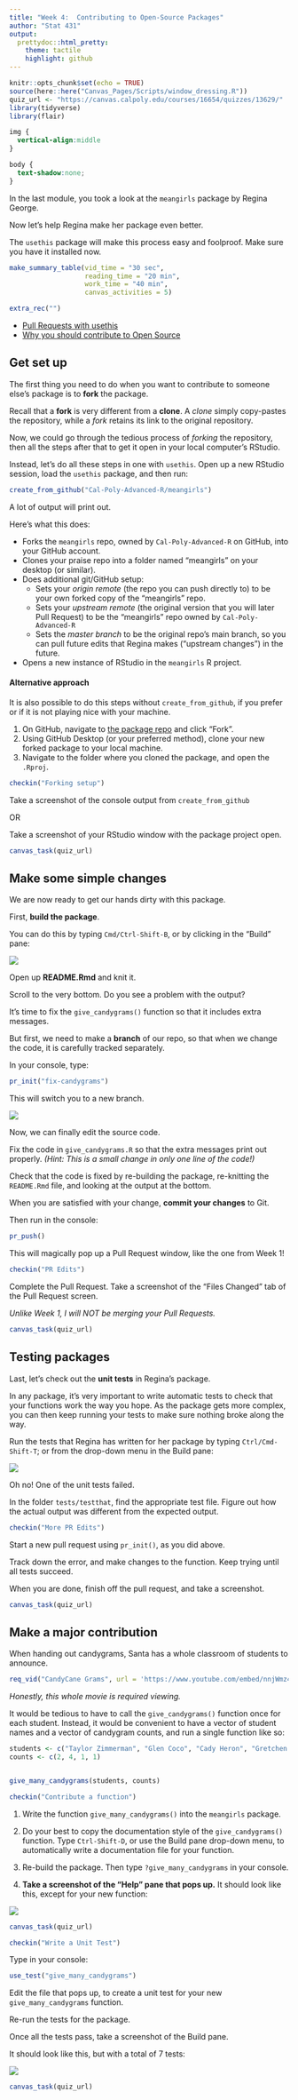 ```yaml
---
title: "Week 4:  Contributing to Open-Source Packages"
author: "Stat 431"
output:
  prettydoc::html_pretty:
    theme: tactile
    highlight: github
---
```


```r
knitr::opts_chunk$set(echo = TRUE)
source(here::here("Canvas_Pages/Scripts/window_dressing.R"))
quiz_url <- "https://canvas.calpoly.edu/courses/16654/quizzes/13629/"
library(tidyverse)
library(flair)
```

```css
img {
  vertical-align:middle
}

body {
  text-shadow:none;
}


```


In the last module, you took a look at the `meangirls` package by Regina George.

Now let's help Regina make her package even better.

The `usethis` package will make this process easy and foolproof.  Make sure you have 
it installed now.


```r
make_summary_table(vid_time = "30 sec", 
                   reading_time = "20 min", 
                   work_time = "40 min", 
                   canvas_activities = 5)
```

```r
extra_rec("")
```

* [Pull Requests with usethis](https://usethis.r-lib.org/articles/articles/pr-functions.html)
* [Why you should contribute to Open Source](https://medium.com/@austintackaberry/why-you-should-contribute-to-open-source-software-right-now-bec8bd83cfc0)


## Get set up

The first thing you need to do when you want to contribute to someone else's package
is to **fork** the package.

Recall that a **fork** is very different from a **clone**.  A *clone* simply copy-pastes
the repository, while a *fork* retains its link to the original repository.

Now, we could go through the tedious process of *forking* the repository, then
all the steps after that to get it open in your local computer's RStudio.

Instead, let's do all these steps in one with `usethis`.  Open up a new RStudio
session, load the `usethis` package, and then run:

```r
create_from_github("Cal-Poly-Advanced-R/meangirls")
```

A lot of output will print out.

Here's what this does:

* Forks the `meangirls` repo, owned by `Cal-Poly-Advanced-R` on GitHub, into your GitHub account.
* Clones your praise repo into a folder named “meangirls” on your desktop (or similar).
* Does additional git/GitHub setup:
    + Sets your *origin remote* (the repo you can push directly to) to be your 
    own forked copy of the "meangirls" repo.
    + Sets your *upstream remote* (the original version that you will later Pull Request)
    to be the "meangirls" repo owned by `Cal-Poly-Advanced-R`
    + Sets the *master branch* to be the original repo's main branch, so you can 
    pull future edits that Regina makes ("upstream changes") in the future.
* Opens a new instance of RStudio in the `meangirls` R project. 

#### Alternative approach

It is also possible to do this steps without `create_from_github`, if you prefer
or if it is not playing nice with your machine.

1. On GitHub, navigate to [the package repo](https://github.com/Cal-Poly-Advanced-R/meangirls)
and click "Fork".
2. Using GitHub Desktop (or your preferred method), clone your new forked package
to your local machine.
3. Navigate to the folder where you cloned the package, and open the `.Rproj`.


```r
checkin("Forking setup")
```

Take a screenshot of the console output from `create_from_github`

OR

Take a screenshot of your RStudio window with the package project open.

```r
canvas_task(quiz_url)
```


## Make some simple changes

We are now ready to get our hands dirty with this package.

First, **build the package**.  

You can do this by typing `Cmd/Ctrl-Shift-B`, or by clicking in the "Build" pane:

![](../Images/build_package.gif)

Open up **README.Rmd** and knit it.

Scroll to the very bottom.  Do you see a problem with the output?

It's time to fix the `give_candygrams()` function so that it includes extra
messages.

But first, we need to make a **branch** of our repo, so that when we change the code,
it is carefully tracked separately.

In your console, type:

```r
pr_init("fix-candygrams")
```

This will switch you to a new branch.

![](../Images/see_branch.png)


Now, we can finally edit the source code.

Fix the code in `give_candygrams.R` so that the extra messages print out properly.
*(Hint: This is a small change in only one line of the code!)*

Check that the code is fixed by re-building the package, re-knitting the 
`README.Rmd` file, and looking at the output at the bottom.


When you are satisfied with your change, **commit your changes** to Git.

Then run in the console:

```r
pr_push()
```


This will magically pop up a Pull Request window, like the one from Week 1! 

```r
checkin("PR Edits")
```

Complete the Pull Request.  Take a screenshot of the "Files Changed" tab of the 
Pull Request screen.

*Unlike Week 1, I will NOT be merging your Pull Requests.*

```r
canvas_task(quiz_url)
```

## Testing packages

Last, let's check out the **unit tests** in Regina's package.

In any package, it's very important to write automatic tests to check that your
functions work the way you hope.  As the package gets more complex, you can then
keep running your tests to make sure nothing broke along the way.

Run the tests that Regina has written for her package by typing `Ctrl/Cmd-Shift-T`; 
or from the drop-down menu in the Build pane:

![](../Images/run_tests.gif)


Oh no!  One of the unit tests failed.

In the folder `tests/testthat`, find the appropriate test file.  Figure out how
the actual output was different from the expected output.

```r
checkin("More PR Edits")
```

Start a new pull request using `pr_init()`, as you did above.

Track down the error, and make changes to the function.  Keep trying until all 
tests succeed.

When you are done, finish off the pull request, and take a screenshot.

```r
canvas_task(quiz_url)
```

## Make a major contribution

When handing out candygrams, Santa has a whole classroom of students to announce.

```r
req_vid("CandyCane Grams", url = 'https://www.youtube.com/embed/nnjWmz4lB2U')
```

*Honestly, this whole movie is required viewing.*


It would be tedious to have to call the `give_candygrams()` function once for
each student.  Instead, it would be convenient to have a vector of student names
and a vector of candygram counts, and run a single function like so:

```r

students <- c("Taylor Zimmerman", "Glen Coco", "Cady Heron", "Gretchen Weiners")
counts <- c(2, 4, 1, 1)


give_many_candygrams(students, counts)
```


```r
checkin("Contribute a function")
```


1. Write the function `give_many_candygrams()` into the `meangirls` package.  

2. Do your best to copy the documentation style of the `give_candygrams()` function.
Type `Ctrl-Shift-D`, or use the Build pane drop-down menu, to automatically write
a documentation file for your function.

3. Re-build the package.  Then type `?give_many_candygrams` in your console.

4. **Take a screenshot of the "Help" pane that pops up.**  It should look like this, 
except for your new function:

![](../Images/help_pane.png)

```r
canvas_task(quiz_url)
```

```r
checkin("Write a Unit Test")
```

Type in your console:

```r
use_test("give_many_candygrams")
```


Edit the file that pops up, to create a unit test for your new `give_many_candygrams` 
function.

Re-run the tests for the package.  

Once all the tests pass, take a screenshot of the Build pane.

It should look like this, but with a total of 7 tests:

![](../Images/passed_tests.png)

```r
canvas_task(quiz_url)
```

